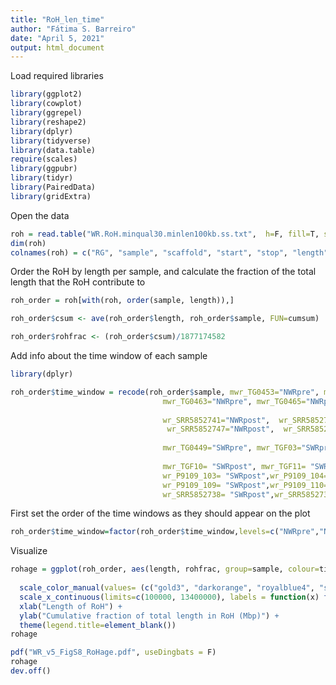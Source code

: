 ```yaml
---
title: "RoH_len_time"
author: "Fátima S. Barreiro"
date: "April 5, 2021"
output: html_document
---
```



Load required libraries
```r
library(ggplot2)
library(cowplot)
library(ggrepel)
library(reshape2)
library(dplyr)
library(tidyverse)
library(data.table)
require(scales)
library(ggpubr)
library(tidyr)
library(PairedData)
library(gridExtra)
```




Open the data
```r
roh = read.table("WR.RoH.minqual30.minlen100kb.ss.txt",  h=F, fill=T, stringsAsFactors=T, fileEncoding="latin1")
dim(roh)
colnames(roh) = c("RG", "sample", "scaffold", "start", "stop", "length", "sites", "quality")
```


Order the RoH by length per sample, and calculate the fraction of the total length that the RoH contribute to
```r
roh_order = roh[with(roh, order(sample, length)),]

roh_order$csum <- ave(roh_order$length, roh_order$sample, FUN=cumsum)

roh_order$rohfrac <- (roh_order$csum)/1877174582

```



Add info about the time window of each sample
```r
library(dplyr)

roh_order$time_window = recode(roh_order$sample, mwr_TG0453="NWRpre", mwr_TG0454="NWRpre", mwr_TG0455="NWRpre", mwr_TG0458="NWRpre", mwr_TG0460="NWRpre", mwr_TG0462="NWRpre", 
                                  mwr_TG0463="NWRpre", mwr_TG0465="NWRpre", mwr_TGF14="NWRpre", mwr_TGF15="NWRpre", mwr_TGF16="NWRpre",
                                  
                                  wr_SRR5852741="NWRpost",  wr_SRR5852742="NWRpost",  wr_SRR5852743="NWRpost",  wr_SRR5852744="NWRpost",  wr_SRR5852745="NWRpost",  wr_SRR5852746="NWRpost",
                                   wr_SRR5852747="NWRpost",  wr_SRR5852748="NWRpost",  wr_SRR5852749="NWRpost", 
                                  
                                  mwr_TG0449="SWRpre", mwr_TGF03="SWRpre", mwr_TGF05="SWRpre",  mwr_TGF06="SWRpre", mwr_TGF07="SWRpre", mwr_TGF09="SWRpre",
                                  
                                  mwr_TGF10= "SWRpost", mwr_TGF11= "SWRpost", mwr_TGF12= "SWRpost", mwr_TGF13= "SWRpost", mwr_TGF17= "SWRpost", wr_P9109_102= "SWRpost", 
                                  wr_P9109_103= "SWRpost",wr_P9109_104= "SWRpost",wr_P9109_105= "SWRpost",wr_P9109_106= "SWRpost",wr_P9109_107= "SWRpost",wr_P9109_108= "SWRpost",
                                  wr_P9109_109= "SWRpost",wr_P9109_110= "SWRpost",
                                  wr_SRR5852738= "SWRpost",wr_SRR5852739= "SWRpost",wr_SRR5852740= "SWRpost",wr_SRR5852750= "SWRpost")

```



First set the order of the time windows as they should appear on the plot
```r
roh_order$time_window=factor(roh_order$time_window,levels=c("NWRpre","NWRpost","SWRpre", "SWRpost"))
```


Visualize
```r
rohage = ggplot(roh_order, aes(length, rohfrac, group=sample, colour=time_window)) + geom_line() + theme_bw() +
  
  scale_color_manual(values= (c("gold3", "darkorange", "royalblue4", "steelblue3"))) +
  scale_x_continuous(limits=c(100000, 13400000), labels = function(x) format(x/1000000, digits=3, nsmall=2), breaks=seq(1000000, 13400000, 2000000 )) +
  xlab("Length of RoH") +
  ylab("Cumulative fraction of total length in RoH (Mbp)") +
  theme(legend.title=element_blank()) 
rohage  

```



```r
pdf("WR_v5_FigS8_RoHage.pdf", useDingbats = F)
rohage
dev.off()
```










































